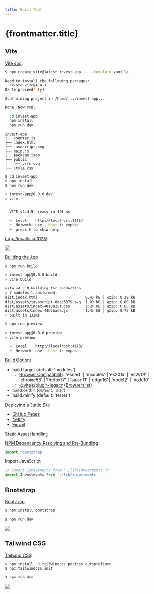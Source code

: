 ```yaml
---
title: Built Tool
---
```



# {frontmatter.title}

## Vite

[Vite doc](https://vitejs.dev/guide/):

```bash
$ npm create vite@latest invest-app -- --template vanilla

Need to install the following packages:
  create-vite@4.4.1
Ok to proceed? (y)

Scaffolding project in /home/.../invest-app...

Done. Now run:

  cd invest-app
  npm install
  npm run dev
```

```text title="Arquivos"
invest-app
├── counter.js
├── index.html
├── javascript.svg
├── main.js
├── package.json
├── public
│   └── vite.svg
└── style.css
```

```bash
$ cd invest-app
$ npm install
$ npm run dev

> invest-app@0.0.0 dev
> vite


  VITE v4.4.9  ready in 191 ms

  ➜  Local:   http://localhost:5173/
  ➜  Network: use --host to expose
  ➜  press h to show help
```

<CodeTree src="/codes/package/vite/invest-app/" />

[http://localhost:5173/](http://localhost:5173/):

![](/ls/imgs/package/vite/vite-hello.png)

[Building the App](https://vitejs.dev/guide/static-deploy.html#building-the-app)

```bash
$ npm run build

> invest-app@0.0.0 build
> vite build

vite v4.3.0 building for production...
✓ 7 modules transformed.
dist/index.html                      0.45 kB │ gzip: 0.29 kB
dist/assets/javascript-8dac5379.svg  1.00 kB │ gzip: 0.60 kB
dist/assets/index-48a8825f.css       1.24 kB │ gzip: 0.65 kB
dist/assets/index-44b5bae5.js        1.45 kB │ gzip: 0.75 kB
✓ built in 132ms

$ npm run preview

> invest-app@0.0.0 preview
> vite preview

  ➜  Local:   http://localhost:4173/
  ➜  Network: use --host to expose
```

[Build Options](https://vitejs.dev/config/build-options.html)
- build.target (default: 'modules')
  - [Browser Compatibility](https://vitejs.dev/guide/build.html#browser-compatibility): 'esnext' | 'modules' | 'es2015' | 'es2019' | 'chrome58' | 'firefox57' | 'safari11' | 'edge16' | 'node12' | 'node10'
  - [@vitejs/plugin-legacy](https://github.com/vitejs/vite/tree/main/packages/plugin-legacy) ([Browserslist](https://browsersl.ist/))
- build.outDir (default: 'dist')
- build.minify (default: 'terser')


[Deploying a Static Site](https://vitejs.dev/guide/static-deploy.html)

- [GitHub Pages](https://vitejs.dev/guide/static-deploy.html#github-pages)
- [Netlify](https://vitejs.dev/guide/static-deploy.html#netlify)
- [Vercel](https://vitejs.dev/guide/static-deploy.html#vercel)


[Static Asset Handling](https://vitejs.dev/guide/assets.html)

<CodePreview src="/codes/package/vite/invest-app/main.js" />

[NPM Dependency Resolving and Pre-Bundling](https://vitejs.dev/guide/features.html#npm-dependency-resolving-and-pre-bundling)

```js
import 'bootstrap'
```

Import JavaScript

```js
// import Investments from './lib/investments.js'
import Investments from './lib/investments'
```

## Bootstrap

[Bootstrap](https://getbootstrap.com/docs/5.3/getting-started/download/#npm):

```bash
$ npm install bootstrap
```

<CodeTree src="/codes/package/bootstrap/invest-app/" />

<CodePreview src="/codes/package/bootstrap/invest-app/index.html" />

<CodePreview src="/codes/package/bootstrap/invest-app/js/main.js" />

<CodePreview src="/codes/package/bootstrap/invest-app/js/components/InvestmentCard.js" />

```bash
$ npm run dev
```

![](/ls/imgs/package/vite/bootstrap-invest-app.png)


## Tailwind CSS

[Tailwind CSS](https://tailwindcss.com/docs/installation/using-postcss):

```bash
$ npm install -D tailwindcss postcss autoprefixer
$ npx tailwindcss init
```

<CodeTree src="/codes/package/tailwind-css/invest-app/" />

<CodePreview src="/codes/package/tailwind-css/invest-app/postcss.config.js" />

<CodePreview src="/codes/package/tailwind-css/invest-app/tailwind.config.js" />

<CodePreview src="/codes/package/tailwind-css/invest-app/css/style.css" />

<CodePreview src="/codes/package/tailwind-css/invest-app/js/main.js" />

<CodePreview src="/codes/package/tailwind-css/invest-app/index.html" />

<CodePreview src="/codes/package/tailwind-css/invest-app/js/components/InvestmentCard.js" />

```bash
$ npm run dev
```

![](/ls/imgs/package/vite/tailwindcss-invest-app.png)
